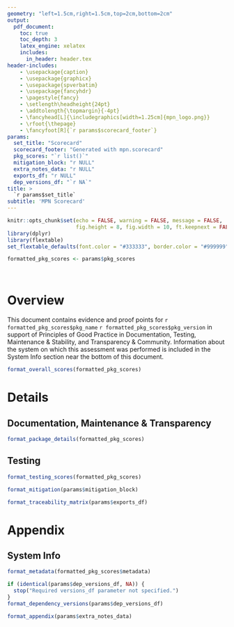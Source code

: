 ```yaml
---
geometry: "left=1.5cm,right=1.5cm,top=2cm,bottom=2cm"
output:
  pdf_document:
    toc: true
    toc_depth: 3
    latex_engine: xelatex
    includes:
      in_header: header.tex
header-includes:
    - \usepackage{caption}
    - \usepackage{graphicx}
    - \usepackage{spverbatim}
    - \usepackage{fancyhdr}
    - \pagestyle{fancy}
    - \setlength\headheight{24pt}
    - \addtolength{\topmargin}{-4pt}
    - \fancyhead[L]{\includegraphics[width=1.25cm]{mpn_logo.png}}
    - \rfoot{\thepage} 
    - \fancyfoot[R]{`r params$scorecard_footer`}
params:
  set_title: "Scorecard"
  scorecard_footer: "Generated with mpn.scorecard"
  pkg_scores: "`r list()`"
  mitigation_block: "r NULL"
  extra_notes_data: "r NULL"
  exports_df: "r NULL"
  dep_versions_df: "`r NA`"
title: >
  `r params$set_title`
subtitle: 'MPN Scorecard'
---
```


\fontsize{11}{15}
\selectfont

```r
knitr::opts_chunk$set(echo = FALSE, warning = FALSE, message = FALSE,
                      fig.height = 8, fig.width = 10, ft.keepnext = FALSE)
library(dplyr)
library(flextable)
set_flextable_defaults(font.color = "#333333", border.color = "#999999", padding = 4, fonts_ignore = TRUE)
```

```r
formatted_pkg_scores <- params$pkg_scores
```

<!-- Remove 'Table x:' prefixes -->
\captionsetup[table]{labelformat=empty}

<br/>

# Overview

This document contains evidence and proof points for `r formatted_pkg_scores$pkg_name` `r formatted_pkg_scores$pkg_version` in support of Principles of Good Practice in Documentation, Testing, Maintenance & Stability, and Transparency & Community. Information about the system on which this assessment was performed is included in the System Info section near the bottom of this document. 

```r
format_overall_scores(formatted_pkg_scores)
```

\newpage

# Details

## Documentation, Maintenance & Transparency
```r
format_package_details(formatted_pkg_scores)
```

## Testing
```r
format_testing_scores(formatted_pkg_scores)
```

\newpage

```r
format_mitigation(params$mitigation_block)
```

<!-- Extra notes (formats new page) -->
```r
format_traceability_matrix(params$exports_df)
```

\newpage

# Appendix

## System Info
```r
format_metadata(formatted_pkg_scores$metadata)
```

```r
if (identical(params$dep_versions_df, NA)) {
  stop("Required versions_df parameter not specified.")
}
format_dependency_versions(params$dep_versions_df)
```

```r
format_appendix(params$extra_notes_data)
```



